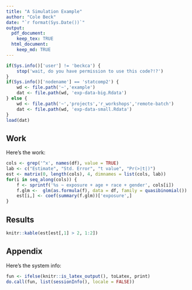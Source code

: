 ```yaml
---
title: "A Simulation Example"
author: "Cole Beck"
date: "`r format(Sys.Date())`"
output:
  pdf_document:
    keep_tex: TRUE
  html_document:
    keep_md: TRUE
---
```


```r
if(Sys.info()['user'] != 'beckca') {
    stop('wait, do you have permission to use this code?!?')
}
if(Sys.info()['nodename'] == 'statcomp2') {
    wd <- file.path('~','example')
    dat <- file.path(wd, 'exp-data-big.Rdata')
} else {
    wd <- file.path('~','projects','r_workshops','remote-batch')
    dat <- file.path(wd, 'exp-data-small.Rdata')
}
load(dat)
```

## Work

Here's the work:

```r
cols <- grep('^x', names(df), value = TRUE)
lab <- c("Estimate", "Std. Error", "t value", "Pr(>|t|)")
est <- matrix(0, length(cols), 4, dimnames = list(cols, lab))
for(i in seq_along(cols)) {
    f <- sprintf('%s ~ exposure + age + race + gender', cols[i])
    f.glm <-  glm(as.formula(f), data = df, family = quasibinomial())
    est[i,] <- coef(summary(f.glm))['exposure',]
}
```

## Results

```r
knitr::kable(est[est[,1] > 2, 1:2])
```

## Appendix

Here's the system info:

```r
fun <- ifelse(knitr::is_latex_output(), toLatex, print)
do.call(fun, list(sessionInfo(), locale = FALSE))
```
